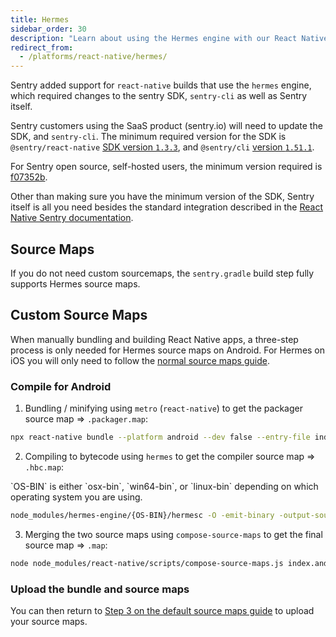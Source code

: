 ```yaml
---
title: Hermes
sidebar_order: 30
description: "Learn about using the Hermes engine with our React Native SDK."
redirect_from:
  - /platforms/react-native/hermes/
---
```


Sentry added support for `react-native` builds that use the `hermes` engine, which required changes to the sentry SDK, `sentry-cli` as well as Sentry itself.

Sentry customers using the SaaS product (sentry.io) will need to update the SDK, and `sentry-cli`.
The minimum required version for the SDK is `@sentry/react-native` [SDK version `1.3.3`](https://github.com/getsentry/sentry-react-native/releases/tag/1.3.3),
and `@sentry/cli` [version `1.51.1`](https://github.com/getsentry/sentry-cli/releases/tag/1.51.1).

For Sentry open source, self-hosted users, the minimum version required is [f07352b](https://hub.docker.com/r/getsentry/sentry/tags?page=1&name=f07352b).

Other than making sure you have the minimum version of the SDK, Sentry itself is all you need besides the standard integration described in the [React Native Sentry documentation](/platforms/react-native/).

## Source Maps

If you do not need custom sourcemaps, the `sentry.gradle` build step fully supports Hermes source maps.

## Custom Source Maps

When manually bundling and building React Native apps, a three-step process is only needed for Hermes source maps on Android. For Hermes on iOS you will only need to follow the [normal source maps guide](/platforms/react-native/sourcemaps/).

### Compile for Android

1. Bundling / minifying using `metro` (`react-native`) to get the packager source map => `.packager.map`:

```bash {tabTitle:Android}
npx react-native bundle --platform android --dev false --entry-file index.js --bundle-output index.android.bundle --sourcemap-output index.android.bundle.packager.map
```

2. Compiling to bytecode using `hermes` to get the compiler source map => `.hbc.map`:

  <Note>
    `OS-BIN` is either `osx-bin`, `win64-bin`, or `linux-bin` depending on which operating system you are using.
  </Note>

```bash {tabTitle:Android}
node_modules/hermes-engine/{OS-BIN}/hermesc -O -emit-binary -output-source-map -out=index.android.bundle.hbc index.android.bundle
```

3. Merging the two source maps using `compose-source-maps` to get the final source map => `.map`:

```bash {tabTitle:Android}
node node_modules/react-native/scripts/compose-source-maps.js index.android.bundle.packager.map index.android.bundle.hbc.map -o index.android.bundle.map
```

### Upload the bundle and source maps

You can then return to [Step 3 on the default source maps guide](/platforms/react-native/sourcemaps/#3-upload-the-bundle-and-source-maps) to upload your source maps.
